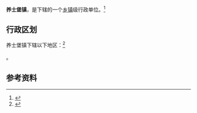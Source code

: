 {{中国乡级行政区|21/01/22/114/000}}

'''养士堡镇'''，是{{PRC admin/fullname|21/01/22/114/000|3}}下辖的一个[[乡镇|乡镇]]级行政单位。<ref>{{PRC admin/ref sgc|{{PRC admin/parent|21/01/22/114/000}}}}</ref>

== 行政区划 ==

养士堡镇下辖以下地区：<ref>{{PRC admin/ref sgc|21/01/22/114/000}}</ref>

{{PRC admin/children|21/01/22/114/000}}。

== 参考资料 ==

{{reflist}}

{{行政区划小作品}}
{{PRC admin/navcat|21/01/22/114/000}}